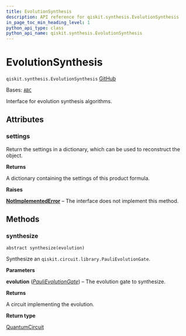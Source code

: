 ```yaml
---
title: EvolutionSynthesis
description: API reference for qiskit.synthesis.EvolutionSynthesis
in_page_toc_min_heading_level: 1
python_api_type: class
python_api_name: qiskit.synthesis.EvolutionSynthesis
---
```


# EvolutionSynthesis

<span id="qiskit.synthesis.EvolutionSynthesis" />

`qiskit.synthesis.EvolutionSynthesis` [GitHub](https://github.com/qiskit/qiskit/tree/stable/0.25/qiskit/synthesis/evolution/evolution_synthesis.py "view source code")

Bases: [`ABC`](https://docs.python.org/3/library/abc.html#abc.ABC "(in Python v3.12)")

Interface for evolution synthesis algorithms.

## Attributes

<span id="qiskit.synthesis.EvolutionSynthesis.settings" />

### settings

Return the settings in a dictionary, which can be used to reconstruct the object.

**Returns**

A dictionary containing the settings of this product formula.

**Raises**

[**NotImplementedError**](https://docs.python.org/3/library/exceptions.html#NotImplementedError "(in Python v3.12)") – The interface does not implement this method.

## Methods

### synthesize

<span id="qiskit.synthesis.EvolutionSynthesis.synthesize" />

`abstract synthesize(evolution)`

Synthesize an `qiskit.circuit.library.PauliEvolutionGate`.

**Parameters**

**evolution** ([*PauliEvolutionGate*](qiskit.circuit.library.PauliEvolutionGate "qiskit.circuit.library.PauliEvolutionGate")) – The evolution gate to synthesize.

**Returns**

A circuit implementing the evolution.

**Return type**

[QuantumCircuit](qiskit.circuit.QuantumCircuit "qiskit.circuit.QuantumCircuit")


